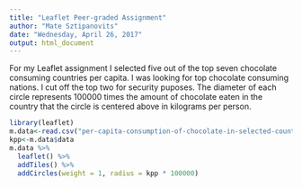 ---
title: "Leaflet Peer-graded Assignment"
author: "Mate Sztipanovits"
date: "Wednesday, April 26, 2017"
output: html_document
---

For my Leaflet assignment I selected five out of the top seven
chocolate consuming countries per capita. I was looking for
top chocolate consuming nations. I cut off the top two for
security puposes. The diameter of each circle represents 
100000 times the amount of chocolate eaten in the country 
that the circle is centered above in kilograms per person.

```{r echo=FALSE}
library(leaflet)
m.data<-read.csv("per-capita-consumption-of-chocolate-in-selected-countries-in-2007.csv")
kpp<-m.data$data
m.data %>% 
  leaflet() %>% 
  addTiles() %>%
  addCircles(weight = 1, radius = kpp * 100000)
```

